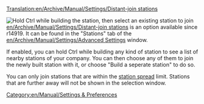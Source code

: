 [[Translation:en/Archive/Manual/Settings/Distant-join stations]]
[[Category:en/Manual/Settings & Preferences]]
{{en/Nightly}}

[[File:en/Archive/Manual/Settings/Distant-join.png|thumb|Hold Ctrl while building the station, then select an existing station to join]]
[[en/Archive/Manual/Settings/Distant-join stations]] is an option available since r14919.
It can be found in the "Stations" tab of the [[en/Archive/Manual/Settings/Advanced Settings]] window.

If enabled, you can hold Ctrl while building any kind of station to see a list of nearby stations of your company. You can then choose any of them to join the newly built station with it, or choose "Build a seperate station" to do so.

You can only join stations that are within the [[en/Archive/Manual/Settings/Change station spread|station spread]] limit. Stations that are further away will not be shown in the selection window.